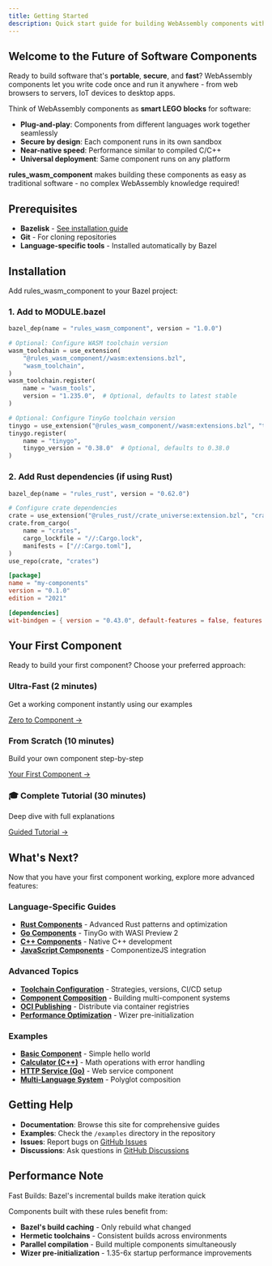```yaml
---
title: Getting Started
description: Quick start guide for building WebAssembly components with Bazel
---
```


## Welcome to the Future of Software Components

Ready to build software that's **portable**, **secure**, and **fast**? WebAssembly components let you write code once and run it anywhere - from web browsers to servers, IoT devices to desktop apps.

Think of WebAssembly components as **smart LEGO blocks** for software:
- **Plug-and-play**: Components from different languages work together seamlessly
- **Secure by design**: Each component runs in its own sandbox
- **Near-native speed**: Performance similar to compiled C/C++
- **Universal deployment**: Same component runs on any platform

**rules_wasm_component** makes building these components as easy as traditional software - no complex WebAssembly knowledge required!

## Prerequisites

- **Bazelisk** - [See installation guide](/installation/)
- **Git** - For cloning repositories
- **Language-specific tools** - Installed automatically by Bazel

## Installation

Add rules_wasm_component to your Bazel project:

### 1. Add to MODULE.bazel

```python title="MODULE.bazel"
bazel_dep(name = "rules_wasm_component", version = "1.0.0")

# Optional: Configure WASM toolchain version
wasm_toolchain = use_extension(
    "@rules_wasm_component//wasm:extensions.bzl",
    "wasm_toolchain",
)
wasm_toolchain.register(
    name = "wasm_tools",
    version = "1.235.0",  # Optional, defaults to latest stable
)

# Optional: Configure TinyGo toolchain version
tinygo = use_extension("@rules_wasm_component//wasm:extensions.bzl", "tinygo")
tinygo.register(
    name = "tinygo",
    tinygo_version = "0.38.0"  # Optional, defaults to 0.38.0
)
```

### 2. Add Rust dependencies (if using Rust)

```python title="MODULE.bazel"
bazel_dep(name = "rules_rust", version = "0.62.0")

# Configure crate dependencies
crate = use_extension("@rules_rust//crate_universe:extension.bzl", "crate")
crate.from_cargo(
    name = "crates",
    cargo_lockfile = "//:Cargo.lock",
    manifests = ["//:Cargo.toml"],
)
use_repo(crate, "crates")
```

```toml title="Cargo.toml"
[package]
name = "my-components"
version = "0.1.0"
edition = "2021"

[dependencies]
wit-bindgen = { version = "0.43.0", default-features = false, features = ["realloc"] }
```

## Your First Component

Ready to build your first component? Choose your preferred approach:

<div class="approach-grid">
  <div class="approach-card">
    <h3>Ultra-Fast (2 minutes)</h3>
    <p>Get a working component instantly using our examples</p>
    <a href="/zero-to-component/">Zero to Component →</a>
  </div>
  <div class="approach-card">
    <h3>From Scratch (10 minutes)</h3>
    <p>Build your own component step-by-step</p>
    <a href="/first-component/">Your First Component →</a>
  </div>
  <div class="approach-card">
    <h3>🎓 Complete Tutorial (30 minutes)</h3>
    <p>Deep dive with full explanations</p>
    <a href="/tutorials/rust-guided-walkthrough/">Guided Tutorial →</a>
  </div>
</div>

## What's Next?

Now that you have your first component working, explore more advanced features:

### Language-Specific Guides
- [**Rust Components**](/languages/rust/) - Advanced Rust patterns and optimization
- [**Go Components**](/languages/go/) - TinyGo with WASI Preview 2
- [**C++ Components**](/languages/cpp/) - Native C++ development
- [**JavaScript Components**](/languages/javascript/) - ComponentizeJS integration

### Advanced Topics
- [**Toolchain Configuration**](/guides/toolchain-configuration/) - Strategies, versions, CI/CD setup
- [**Component Composition**](/composition/wac/) - Building multi-component systems
- [**OCI Publishing**](/production/publishing/) - Distribute via container registries
- [**Performance Optimization**](/production/performance/) - Wizer pre-initialization

### Examples
- [**Basic Component**](/examples/basic/) - Simple hello world
- [**Calculator (C++)**](/examples/calculator/) - Math operations with error handling
- [**HTTP Service (Go)**](/examples/http-service/) - Web service component
- [**Multi-Language System**](/examples/multi-language/) - Polyglot composition

## Getting Help

- **Documentation**: Browse this site for comprehensive guides
- **Examples**: Check the `/examples` directory in the repository
- **Issues**: Report bugs on [GitHub Issues](https://github.com/pulseengine/rules_wasm_component/issues)
- **Discussions**: Ask questions in [GitHub Discussions](https://github.com/pulseengine/rules_wasm_component/discussions)

## Performance Note

<div class="perf-indicator">
Fast Builds: Bazel's incremental builds make iteration quick
</div>

Components built with these rules benefit from:
- **Bazel's build caching** - Only rebuild what changed
- **Hermetic toolchains** - Consistent builds across environments
- **Parallel compilation** - Build multiple components simultaneously
- **Wizer pre-initialization** - 1.35-6x startup performance improvements
